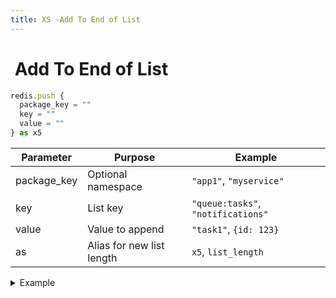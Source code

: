 ```yaml
---
title: XS -Add To End of List
---
```


# <img src="../assets/docuBadge (11).png" alt="" data-size="line" /> Add To End of List <a href="#xs-add-to-end-of-list" id="xs-add-to-end-of-list"></a>

```javascript
redis.push {
  package_key = ""
  key = ""
  value = ""
} as x5
```

| Parameter    | Purpose                   | Example                            |
| ------------ | ------------------------- | ---------------------------------- |
| package\_key | Optional namespace        | `"app1"`, `"myservice"`            |
| key          | List key                  | `"queue:tasks"`, `"notifications"` |
| value        | Value to append           | `"task1"`, `{id: 123}`             |
| as           | Alias for new list length | `x5`, `list_length`                |

<details>

<summary>Example</summary>

```javascript
redis.push {
  package_key = "notifications"
  key = "user:"|add:$user.id
  value = $new_message
} as queue_length
```

* Adds value to end of list
* Creates list if it doesn't exist
* Returns new length of list
* Supports any data type for value

</details>

